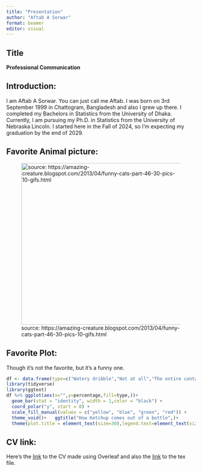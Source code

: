 ```yaml
---
title: "Presentation"
author: "Aftab A Sorwar"
format: beamer
editor: visual
---
```


## **Title**

**Professional Communication**

## **Introduction:**

I am Aftab A Sorwar. You can just call me Aftab. I was born on 3rd September 1999 in Chattogram, Bangladesh and also I grew up there. I completed my Bachelors in Statistics from the University of Dhaka. Currently, I am pursuing my Ph.D. in Statistics from the University of Nebraska Lincoln. I started here in the Fall of 2024, so I'm expecting my graduation by the end of 2029.

## **Favorite Animal picture:**

![source: https://amazing-creature.blogspot.com/2013/04/funny-cats-part-46-30-pics-10-gifs.html](image/fav%20animal.jpg){width="430"}

## **Favorite Plot:**

Though it's not the favorite, but it's a funny one.

```r
df <- data.frame(type=c("Watery dribble","Not at all","The entire contant in one projectile splort","An effortless smooth flow"),percentage=c(33.33,33.33,33.34,0)) 
library(tidyverse) 
library(ggtext) 
df %>% ggplot(aes(x="",y=percentage,fill=type,))+   
  geom_bar(stat = "identity", width = 1,color = "black") +   
  coord_polar("y", start = 0) +   
  scale_fill_manual(values = c("yellow", "blue", "green", "red")) +    
  theme_void()+   ggtitle("How Ketchup comes out of a bottle",)+   
  theme(plot.title = element_text(size=30),legend.text=element_text(size=rel(2)))
```

## **CV link:**

Here's the [[link]{.underline}](https://github.com/aftab-a-sorwar/aftab_a_sorwar.github.io/blob/main/CV_Aftab.pdf) to the CV made using Overleaf and also the [[link]{.underline}](https://github.com/aftab-a-sorwar/aftab_a_sorwar.github.io/blob/main/CV_aftab.tex) to the tex file.
